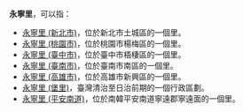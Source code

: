 '''永寧里'''，可以指：
*[[永寧里_(新北市)|永寧里 (新北市)]]，位於新北市土城區的一個里。
*[[永寧里_(桃園市)|永寧里 (桃園市)]]，位於桃園市楊梅區的一個里。
*[[永寧里_(臺中市)|永寧里 (臺中市)]]，位於臺中市梧棲區的一個里。
*[[永寧里_(臺南市)|永寧里 (臺南市)]]，位於臺南市南區的一個里。
*[[永寧里_(高雄市)|永寧里 (高雄市)]]，位於高雄市新興區的一個里。
*[[永寧里_(堡里)|永寧里 (堡里)]]，臺灣清治至日治前期的一個行政區劃。
*[[永寧里_(平安南道)|永寧里 (平安南道)]]，位於南韓平安南道寧遠郡寧遠面的一個里。
{{消歧義|cat=三字臺灣里名消歧義}}